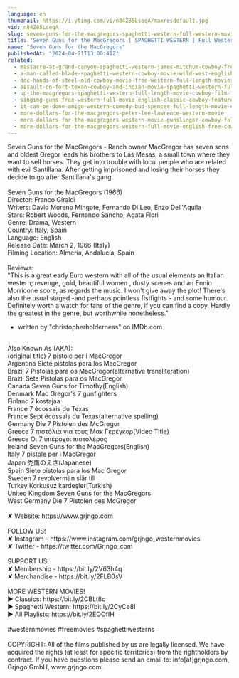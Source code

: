 ```yaml
---
language: en
thumbnail: https://i.ytimg.com/vi/n84Z85LseqA/maxresdefault.jpg
vid: n84Z85LseqA
slug: seven-guns-for-the-macgregors-spaghetti-western-full-western-movie
title: "Seven Guns for the MacGregors | SPAGHETTI WESTERN | Full Western Movie"
name: "Seven Guns for the MacGregors"
publishedAt: "2024-04-21T13:00:41Z"
related:
  - massacre-at-grand-canyon-spaghetti-western-james-mitchum-cowboy-free-westerns
  - a-man-called-blade-spaghetti-western-cowboy-movie-wild-west-english
  - doc-hands-of-steel-old-cowboy-movie-free-western-full-length-movies-free-youtube-movie
  - assault-on-fort-texan-cowboy-and-indian-movie-spaghetti-western-full-movie-western-movies
  - up-the-macgregors-spaghetti-western-full-length-movie-cowboy-film-free-western-movie
  - singing-guns-free-western-full-movie-english-classic-cowboy-feature-film
  - it-can-be-done-amigo-western-comedy-bud-spencer-full-length-movie-english-free-full-movies
  - more-dollars-for-the-macgregors-peter-lee-lawrence-western-movie
  - more-dollars-for-the-macgregors-western-movie-gunslinger-cowboy-full-length
  - more-dollars-for-the-macgregors-western-full-movie-english-free-cowboy-film
---
```


Seven Guns for the MacGregors - Ranch owner MacGregor has seven sons and oldest Gregor leads his brothers to Las Mesas, a small town where they want to sell horses. They get into trouble with local people who are related with evil Santillana. After getting imprisoned and losing their horses they decide to go after Santillana's gang.<br />
<br />
Seven Guns for the MacGregors (1966)<br />
Director: Franco Giraldi<br />
Writers: David Moreno Mingote, Fernando Di Leo, Enzo Dell'Aquila<br />
Stars: Robert Woods, Fernando Sancho, Agata Flori<br />
Genre: Drama, Western<br />
Country: Italy, Spain<br />
Language: English<br />
Release Date: March 2, 1966 (Italy)<br />
Filming Location: Almería, Andalucía, Spain<br />
<br />
Reviews:<br />
"This is a great early Euro western with all of the usual elements an Italian western; revenge, gold, beautiful women , dusty scenes and an Ennio Morricone score, as regards the music. I won't give away the plot! There's also the usual staged -and perhaps pointless fistfights - and some humour. Definitely worth a watch for fans of the genre, if you can find a copy. Hardly the greatest in the genre, but worthwhile nonetheless."<br />
- written by "christopherholderness" on IMDb.com<br />
<br />
Also Known As (AKA):<br />
(original title) 7 pistole per i MacGregor<br />
Argentina Siete pistolas para los MacGregor<br />
Brazil 7 Pistolas para os MacGregor(alternative transliteration)<br />
Brazil Sete Pistolas para os MacGregor<br />
Canada Seven Guns for Timothy(English)<br />
Denmark Mac Gregor's 7 gunfighters<br />
Finland 7 kostajaa<br />
France 7 écossais du Texas<br />
France Sept écossais du Texas(alternative spelling)<br />
Germany Die 7 Pistolen des McGregor<br />
Greece 7 πιστόλια για τους Μακ Γκρέγκορ(Video Title)<br />
Greece Οι 7 υπέροχοι πιστολέρος<br />
Ireland Seven Guns for the MacGregors(English)<br />
Italy 7 pistole per i MacGregor<br />
Japan 禿鷹のえさ(Japanese)<br />
Spain Siete pistolas para los Mac Gregor<br />
Sweden 7 revolvermän slår till<br />
Turkey Korkusuz kardeşler(Turkish)<br />
United Kingdom Seven Guns for the MacGregors<br />
West Germany Die 7 Pistolen des McGregor<br />
<br />
✘ Website: https://www.grjngo.com<br />
<br />
FOLLOW US!<br />
✘ Instagram - https://www.instagram.com/grjngo_westernmovies<br />
✘ Twitter - https://twitter.com/Grjngo_com<br />
<br />
SUPPORT US!<br />
✘ Membership - https://bit.ly/2V63h4q<br />
✘ Merchandise - https://bit.ly/2FLB0sV<br />
<br />
MORE WESTERN MOVIES! <br />
► Classics: https://bit.ly/2CBLt8c <br />
► Spaghetti Western: https://bit.ly/2CyCe8I <br />
► All Playlists: https://bit.ly/2EOOfIH <br />
<br />
#westernmovies #freemovies #spaghettiwesterns<br />
<br />
COPYRIGHT: All of the films published by us are legally licensed. We have acquired the rights (at least for specific territories) from the rightholders by contract. If you have questions please send an email to: info[at]grjngo.com, Grjngo GmbH, www.grjngo.com.